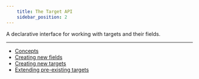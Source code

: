 ```yaml
---
    title: The Target API
    sidebar_position: 2
---
```


A declarative interface for working with targets and their fields.

---

- [Concepts](./concepts.mdx)
- [Creating new fields](./creating-new-fields.mdx)
- [Creating new targets](./creating-new-targets.mdx)
- [Extending pre-existing targets](./extending-existing-targets.mdx)
